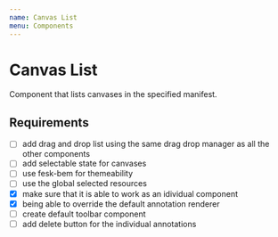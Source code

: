 ```yaml
---
name: Canvas List
menu: Components
---
```



# Canvas List

Component that lists canvases in the specified manifest.

## Requirements

- [ ] add drag and drop list using the same drag drop manager as all the other components
- [ ] add selectable state for canvases
- [ ] use fesk-bem for themeability
- [ ] use the global selected resources
- [x] make sure that it is able to work as an idividual component
- [x] being able to override the default annotation renderer
- [ ] create default toolbar component
- [ ] add delete button for the individual annotations

<PropsTable of={CanvasList} />

